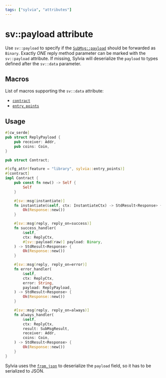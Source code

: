 ```yaml
---
tags: ["sylvia", "attributes"]
---
```


# sv::payload attribute

Use `sv::payload` to specify if the
[`SubMsg::payload`](https://docs.rs/cosmwasm-std/latest/cosmwasm_std/struct.SubMsg.html) should be
forwarded as `Binary`. Exactly _ONE_ reply method parameter can be marked with the `sv::payload`
attribute. If missing, Sylvia will deserialize the `payload` to types defined after the `sv::data`
parameter.

## Macros

List of macros supporting the `sv::data` attribute:

- [`contract`](../contract)
- [`entry_points`](../entry-points)

## Usage

```rust {26, 36, 46-47}, template="sylvia-empty"
#[cw_serde]
pub struct ReplyPayload {
    pub receiver: Addr,
    pub coins: Coin,
}

pub struct Contract;

#[cfg_attr(feature = "library", sylvia::entry_points)]
#[contract]
impl Contract {
    pub const fn new() -> Self {
        Self
    }

    #[sv::msg(instantiate)]
    fn instantiate(&self, ctx: InstantiateCtx) -> StdResult<Response> {
        Ok(Response::new())
    }

    #[sv::msg(reply, reply_on=success)]
    fn success_handler(
        &self,
        ctx: ReplyCtx,
        #[sv::payload(raw)] payload: Binary,
    ) -> StdResult<Response> {
        Ok(Response::new())
    }

    #[sv::msg(reply, reply_on=error)]
    fn error_handler(
        &self,
        ctx: ReplyCtx,
        error: String,
        payload: ReplyPayload,
    ) -> StdResult<Response> {
        Ok(Response::new())
    }

    #[sv::msg(reply, reply_on=always)]
    fn always_handler(
        &self,
        ctx: ReplyCtx,
        result: SubMsgResult,
        receiver: Addr,
        coins: Coin,
    ) -> StdResult<Response> {
        Ok(Response::new())
    }
}
```

Sylvia uses the [`from_json`](https://docs.rs/cosmwasm-std/latest/cosmwasm_std/fn.from_json.html) to
deserialize the `payload` field, so it has to be serialized to JSON.
